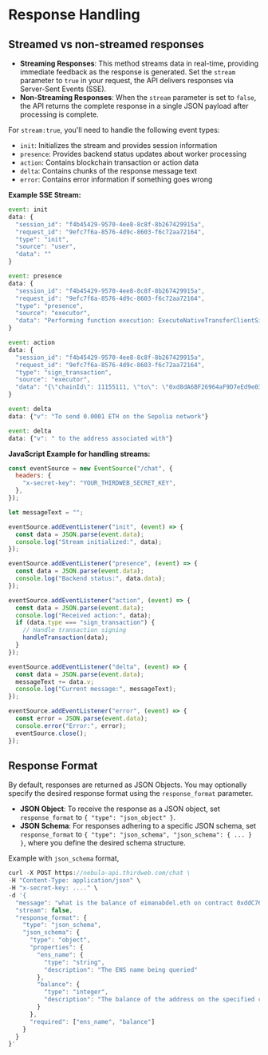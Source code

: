 
# Response Handling

## Streamed vs non-streamed responses

- **Streaming Responses**: This method streams data in real-time, providing immediate feedback as the response is generated. Set the `stream` parameter to `true` in your request, the API delivers responses via Server-Sent Events (SSE).
- **Non-Streaming Responses**: When the `stream` parameter is set to `false`, the API returns the complete response in a single JSON payload after processing is complete.

<DocImage src={StreamedResponse} />

For `stream:true`, you'll need to handle the following event types:

- `init`: Initializes the stream and provides session information
- `presence`: Provides backend status updates about worker processing
- `action`: Contains blockchain transaction or action data
- `delta`: Contains chunks of the response message text
- `error`: Contains error information if something goes wrong


**Example SSE Stream:**

```jsx
event: init
data: {
  "session_id": "f4b45429-9570-4ee8-8c8f-8b267429915a",
  "request_id": "9efc7f6a-8576-4d9c-8603-f6c72aa72164",
  "type": "init",
  "source": "user",
  "data": ""
}

event: presence
data: {
  "session_id": "f4b45429-9570-4ee8-8c8f-8b267429915a",
  "request_id": "9efc7f6a-8576-4d9c-8603-f6c72aa72164",
  "type": "presence",
  "source": "executor",
  "data": "Performing function execution: ExecuteNativeTransferClientSigning"
}

event: action
data: {
  "session_id": "f4b45429-9570-4ee8-8c8f-8b267429915a",
  "request_id": "9efc7f6a-8576-4d9c-8603-f6c72aa72164",
  "type": "sign_transaction",
  "source": "executor",
  "data": "{\"chainId\": 11155111, \"to\": \"0xd8dA6BF26964aF9D7eEd9e03E53415D37aA96045\", \"data\": \"0x\", \"value\": \"0x5af3107a4000\"}"
}

event: delta
data: {"v": "To send 0.0001 ETH on the Sepolia network"}

event: delta
data: {"v": " to the address associated with"}
```
**JavaScript Example for handling streams:**

```jsx
const eventSource = new EventSource("/chat", {
  headers: {
    "x-secret-key": "YOUR_THIRDWEB_SECRET_KEY",
  },
});

let messageText = "";

eventSource.addEventListener("init", (event) => {
  const data = JSON.parse(event.data);
  console.log("Stream initialized:", data);
});

eventSource.addEventListener("presence", (event) => {
  const data = JSON.parse(event.data);
  console.log("Backend status:", data.data);
});

eventSource.addEventListener("action", (event) => {
  const data = JSON.parse(event.data);
  console.log("Received action:", data);
  if (data.type === "sign_transaction") {
    // Handle transaction signing
    handleTransaction(data);
  }
});

eventSource.addEventListener("delta", (event) => {
  const data = JSON.parse(event.data);
  messageText += data.v;
  console.log("Current message:", messageText);
});

eventSource.addEventListener("error", (event) => {
  const error = JSON.parse(event.data);
  console.error("Error:", error);
  eventSource.close();
});
```
## Response Format

By default, responses are returned as JSON Objects. You may optionally specify the desired response format using the `response_format` parameter. 

- **JSON Object**: To receive the response as a JSON object, set `response_format` to `{ "type": "json_object" }`.
- **JSON Schema**: For responses adhering to a specific JSON schema, set `response_format` to `{ "type": "json_schema", "json_schema": { ... } }`, where you define the desired schema structure.

Example with `json_schema` format,

```jsx
curl -X POST https://nebula-api.thirdweb.com/chat \
-H "Content-Type: application/json" \
-H "x-secret-key: ...." \
-d '{
  "message": "what is the balance of eimanabdel.eth on contract 0xddC761FEb956Caf62dfa1c8b42e9f33Df424715A on sepolia",
  "stream": false,
  "response_format": {
    "type": "json_schema",
    "json_schema": {
      "type": "object",
      "properties": {
        "ens_name": {
          "type": "string",
          "description": "The ENS name being queried"
        },
        "balance": {
          "type": "integer",
          "description": "The balance of the address on the specified contract"
        }
      },
      "required": ["ens_name", "balance"]
    }
  }
}'
```